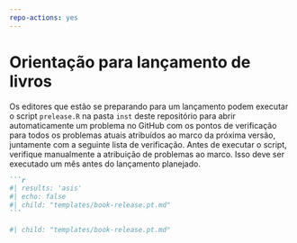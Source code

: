 ```yaml
---
repo-actions: yes
---
```


# Orientação para lançamento de livros {#bookreleaseissue}

Os editores que estão se preparando para um lançamento podem executar o script `prelease.R` na pasta `inst` deste repositório para abrir automaticamente um problema no GitHub com os pontos de verificação para todos os problemas atuais atribuídos ao marco da próxima versão, juntamente com a seguinte lista de verificação.
Antes de executar o script, verifique manualmente a atribuição de problemas ao marco.
Isso deve ser executado um mês antes do lançamento planejado.

::: {.content-hidden when-format="pdf"}

````markdown
```r
#| results: 'asis'
#| echo: false
#| child: "templates/book-release.pt.md"
```
````

:::

::: {.content-visible when-format="pdf"}

```r
#| child: "templates/book-release.pt.md"

```

:::


